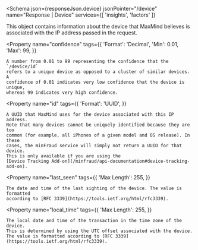 
<Schema
  json={responseJson.device}
  jsonPointer="/device"
  name="Response | Device"
  services={[
    'insights',
    'factors'
  ]}
>
  This object contains information about the device that MaxMind believes is
  associated with the IP address passed in the request.

  <Property
    name="confidence"
    tags={{
      'Format': 'Decimal',
      'Min': 0.01,
      'Max': 99,
    }}
  >
    A number from 0.01 to 99 representing the confidence that the `/device/id`
    refers to a unique device as opposed to a cluster of similar devices. A
    confidence of 0.01 indicates very low confidence that the device is unique,
    whereas 99 indicates very high confidence.
  </Property>

  <Property
    name="id"
    tags={{
      'Format': 'UUID',
    }}
  >
    A UUID that MaxMind uses for the device associated with this IP address.
    Note that many devices cannot be uniquely identified because they are too
    common (for example, all iPhones of a given model and OS release). In these
    cases, the minFraud service will simply not return a UUID for that device.
    This is only available if you are using the
    [Device Tracking Add-on](/minfraud/api-documentation#device-tracking-add-on).
  </Property>

  <Property
    name="last_seen"
    tags={{
      'Max Length': 255,
    }}
  >
    The date and time of the last sighting of the device. The value is formatted
    according to [RFC 3339](https://tools.ietf.org/html/rfc3339).
  </Property>

  <Property
    name="local_time"
    tags={{
      'Max Length': 255,
    }}
  >
    The local date and time of the transaction in the time zone of the device.
    This is determined by using the UTC offset associated with the device.
    The value is formatted according to [RFC 3339](https://tools.ietf.org/html/rfc3339).
  </Property>
</Schema>
